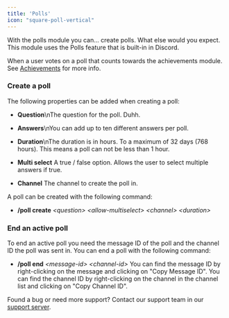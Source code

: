 ```yaml
---
title: 'Polls'
icon: "square-poll-vertical"
---
```


With the polls module you can... create polls. What else would you expect. This module uses the Polls feature that is built-in in Discord.

When a user votes on a poll that counts towards the achievements module. See [Achievements](https://docs.yoshibot.com/module-guides/achievements) for more info.

### Create a poll

The following properties can be added when creating a poll:

* **Question**\nThe question for the poll. Duhh.

* **Answers**\nYou can add up to ten different answers per poll.

* **Duration**\nThe duration is in hours. To a maximum of 32 days (768 hours). This means a poll can not be less than 1 hour.

* **Multi select**
  A true / false option. Allows the user to select multiple answers if true.

* **Channel**
  The channel to create the poll in.

A poll can be created with the following command:

* **/poll create** *\<question> \<allow-multiselect> \<channel> \<duration>*

### End an active poll

To end an active poll you need the message ID of the poll and the channel ID the poll was sent in.
You can end a poll with the following command:

* **/poll end** *\<message-id> \<channel-id>*
  You can find the message ID by right-clicking on the message and clicking on "Copy Message ID". You can find the channel ID by right-clicking on the channel in the channel list and clicking on "Copy Channel ID".

Found a bug or need more support? Contact our support team in our [support server](https://support.yoshibot.com).